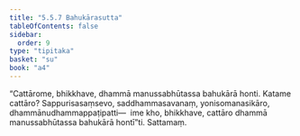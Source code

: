 ```yaml
---
title: "5.5.7 Bahukārasutta"
tableOfContents: false
sidebar:
  order: 9
type: "tipitaka"
basket: "su"
book: "a4"
---
```



<DynamicBreadcrumb />

<Division number="249" book="a4" bookNo="15" page="568">

<Paragraph number="1508" book="a4">
“Cattārome, bhikkhave, dhammā manussabhūtassa bahukārā honti. Katame cattāro? Sappurisasaṃsevo, saddhammasavanaṃ, yonisomanasikāro, dhammānudhammappaṭipatti—  ime kho, bhikkhave, cattāro dhammā manussabhūtassa bahukārā hontī”ti.

</Paragraph>
</Division>

<Paragraph number="1509" type="center" book="a4">
Sattamaṃ.
</Paragraph>